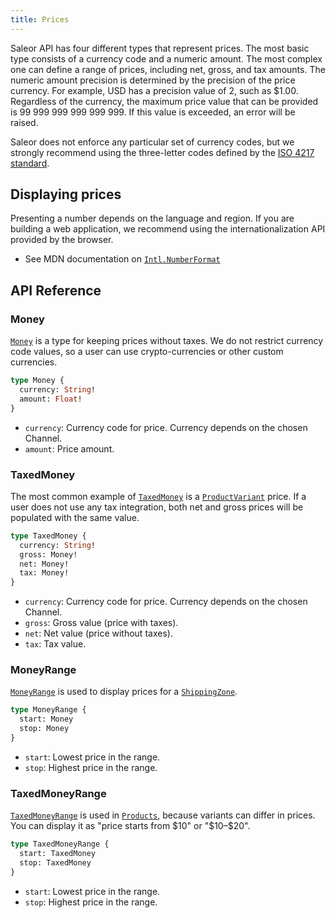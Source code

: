 ```yaml
---
title: Prices
---
```


Saleor API has four different types that represent prices. The most basic type consists of a currency code and a numeric amount. The most complex one can define a range of prices, including net, gross, and tax amounts.
The numeric amount precision is determined by the precision of the price currency. For example, USD has a precision value of 2, such as $1.00.
Regardless of the currency, the maximum price value that can be provided is 99 999 999 999 999 999. If this value is exceeded, an error will be raised.

Saleor does not enforce any particular set of currency codes, but we strongly recommend using the three-letter codes defined by the [ISO 4217 standard](https://en.wikipedia.org/wiki/ISO_4217).

## Displaying prices

Presenting a number depends on the language and region. If you are building a web application, we recommend using the internationalization API provided by the browser.

- See MDN documentation on [`Intl.NumberFormat`](https://developer.mozilla.org/en-US/docs/Web/JavaScript/Reference/Global_Objects/Intl/NumberFormat)

## API Reference

### Money

[`Money`](api-reference/miscellaneous/objects/money.mdx) is a type for keeping prices without taxes. We do not restrict currency code values, so a user can use crypto-currencies or other custom currencies.

```graphql
type Money {
  currency: String!
  amount: Float!
}
```

- `currency`: Currency code for price. Currency depends on the chosen Channel.
- `amount`: Price amount.

### TaxedMoney

The most common example of [`TaxedMoney`](api-reference/miscellaneous/objects/taxed-money.mdx) is a [`ProductVariant`](api-reference/products/objects/product-variant.mdx) price. If a user does not use any tax integration, both net and gross prices will be populated with the same value.

```graphql
type TaxedMoney {
  currency: String!
  gross: Money!
  net: Money!
  tax: Money!
}
```

- `currency`: Currency code for price. Currency depends on the chosen Channel.
- `gross`: Gross value (price with taxes).
- `net`: Net value (price without taxes).
- `tax`: Tax value.

### MoneyRange

[`MoneyRange`](api-reference/miscellaneous/objects/money-range.mdx) is used to display prices for a [`ShippingZone`](api-reference/shipping/objects/shipping-zone.mdx).

```graphql
type MoneyRange {
  start: Money
  stop: Money
}
```

- `start`: Lowest price in the range.
- `stop`: Highest price in the range.

### TaxedMoneyRange

[`TaxedMoneyRange`](api-reference/miscellaneous/objects/taxed-money-range.mdx) is used in [`Products`](api-reference/products/objects/product.mdx), because variants can differ in prices. You can display it as "price starts from $10" or "$10–$20".

```graphql
type TaxedMoneyRange {
  start: TaxedMoney
  stop: TaxedMoney
}
```

- `start`: Lowest price in the range.
- `stop`: Highest price in the range.

